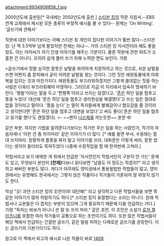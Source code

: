 attachment:8934908858_f.jpg

2000년도에 출판된[* 국내에는 2002년도에 출판.] [[스티븐 킹]]의 작문 지침서.--EBS 연계 교재에서 제시된 모든 종류의 부정적 예시를 볼 수 있다--
원제는 'On Writing'. '글쓰기에 관해서'

작문에 대한 이야기보다는 어째 스티븐 킹 개인의 잡다한 이야기가 훨씬 많다--스티븐 킹: 난 책 3.5억부 넘게 팔았지만 천재는 아냐--. 거의 스티븐 킹 자서전이라 해도 좋을 정도. 아는 아저씨가 자기 인생 이야기를 해주는 기분이다. 물론 작문에 관한 파트가 소홀한 건 아니다. 오히려 쉽게 풀어 쓰기 위해 노력한 면도 보인다. 가령
 
>글쓰기에서 정말 심각한 잘못은 낱말을 화려하게 치장하려고 하는 것으로, 쉬운 낱말을 쓰면 어쩐지 좀 창피해서 굳이 어려운 낱말을 찾는 것이다. 그런 짓은 애완동물에게 야회복을 입히는 것과 마찬가지다. 애완동물도 부끄러워하겠지만 그렇게 쓸데없는 짓을 하는 사람은 더욱더 부끄러워해야 마땅하다. 그러므로 지금 이 자리에서 엄숙히 맹세하기 바란다. '평발'이라는 말을 두고 '편평족'이라고 쓰지는 않겠다고. '[[존]]은 하던 일을 멈추고 똥을 누었다' 대신에 '존은 하던 일을 멈추고 생리현상을 해결했다'고 쓰는 일은 절대로 없을 것이라고 말이다. '똥을 눈다' 는 말이 독자들에게 불쾌감이나 혐오감을 줄 것이라고 생각한다면 '존은 하던 일을 멈추고 대변을 보았다'고 써도 좋다('존은 하던 일을 멈추고 응가를 했다'도 괜찮겠다).
>- ~~왠지 [[나스체]]를 까는듯한~~ 본문 中

같은 부분. 하지만 기법을 알려준다기보다는 작가란 무슨 일을 하는 사람인가, 작가의 마음자세나 '이런 건 좀 하지마라' 같은 이야기가 더 많다. [* 예를 들면 부사, 수동태는 절대 쓰지마라. 장황하게 플롯을 짜지 말고 이야기를 쓰라, 대화문은 이렇게 써라, 잘못 썼다는 생각이 들더라도 묵혀두었다 나중에 수정작업을 할 때 한꺼번에 고쳐라.]


작법서라고 보기 애매한 게 위에서 언급한 '자서전인지 작법서인지 구분이 안 가는' 문제도 있고, 무엇보다 본인이 '''[천재]'''다보니 읽다보면 "남들도 이 정도는 하겠지?" 라고 생각하고 써버린 부분도 많다. 게다가 아무래도 영미권에서 통용될법한 작법들이 많고, 영미권에서는 유명해도 한국에서는 그렇지 않은 작품이나 작가들이 거론되어 잘 와닿지 않기도 한다.

막상 "오! 과연 스티븐 킹의 조언이야! 대단해!" 라고 생각하고 다른 작법서들을 보면 똑같은 이야기가 많아 허탈하기도 하다.[* 스티븐 킹이 표절했다는 소리는 아니다. 원래 작법서나 교본들은 다 겹치는 부분이 있으며 그게 중요하기 때문에 다들 언급하는 거다.] 가령 "독자는 바보가 아니니 쓴 말 또 쓰지 마라." 같은 조언. 이 조언은 소설가 [[로저 젤라즈니]]를 포함한 여러 작가들이 공통으로 하는 조언이기도 하다. 또한 많은 작법서들이 해당 책에서 언급하는 간결한 글쓰기, 같은 말을 피하는 다채로운 글쓰기를 권장한다. 이는 글쓰기의 기본기이기도 하다.

참고로 이 책에서 퇴고의 예시로 나온 작품이 바로 [[1408]].
